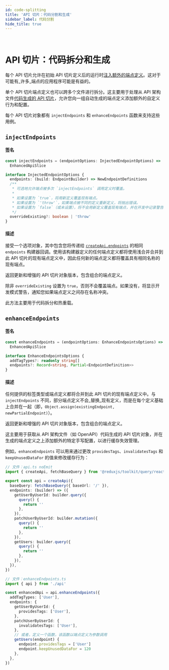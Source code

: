 ```yaml
---
id: code-splitting
title: 'API 切片：代码分割和生成'
sidebar_label: 代码分割
hide_title: true
---
```


&nbsp;

# API 切片：代码拆分和生成

每个 API 切片允许在初始 API 切片定义后的运行时[注入额外的端点定义](../../usage/code-splitting.mdx)。这对于可能有_许多_端点的应用程序可能是有益的。

单个 API 切片端点定义也可以跨多个文件进行拆分。这主要用于处理从 API 架构文件[代码生成的 API 切片](../../usage/code-generation.mdx)，允许您向一组自动生成的端点定义添加额外的自定义行为和配置。

每个 API 切片对象都有 `injectEndpoints` 和 `enhanceEndpoints` 函数来支持这些用例。

## `injectEndpoints`

#### 签名

```ts no-transpile
const injectEndpoints = (endpointOptions: InjectedEndpointOptions) =>
  EnhancedApiSlice

interface InjectedEndpointOptions {
  endpoints: (build: EndpointBuilder) => NewEndpointDefinitions
  /**
   * 可选地允许端点被多次 `injectEndpoints` 调用定义时覆盖。
   *
   * 如果设置为 `true`，将用新定义覆盖现有端点。
   * 如果设置为 `'throw'`，如果端点被不同的定义重新定义，将抛出错误。
   * 如果设置为 `false`（或未设置），将不会用新定义覆盖现有端点，并在开发中记录警告。
   */
  overrideExisting?: boolean | 'throw'
}
```

#### 描述

接受一个选项对象，其中包含您将传递给 [`createApi.endpoints`](../createApi.mdx#endpoints) 的相同 `endpoints` 构建器回调。使用该构建器定义的任何端点定义都将使用浅合并合并到此 API 切片的现有端点定义中，因此任何新的端点定义都将覆盖具有相同名称的现有端点。

返回更新和增强的 API 切片对象版本，包含组合的端点定义。

除非 `overrideExisting` 设置为 `true`，否则不会覆盖端点。如果没有，将显示开发模式警告，通知您如果端点定义之间存在名称冲突。

此方法主要用于代码拆分和热重载。

## `enhanceEndpoints`

#### 签名

```ts no-transpile
const enhanceEndpoints = (endpointOptions: EnhanceEndpointsOptions) =>
  EnhancedApiSlice

interface EnhanceEndpointsOptions {
  addTagTypes?: readonly string[]
  endpoints?: Record<string, Partial<EndpointDefinition>>
}
```

#### 描述

任何提供的标签类型或端点定义都将合并到此 API 切片的现有端点定义中。与 `injectEndpoints` 不同，部分端点定义不会_替换_现有定义，而是在每个定义基础上合并在一起（即，`Object.assign(existingEndpoint, newPartialEndpoint)`）。

返回更新和增强的 API 切片对象版本，包含组合的端点定义。

这主要用于获取从 API 架构文件（如 OpenAPI）代码生成的 API 切片对象，并在生成的端点定义之上添加额外的特定手写配置，以进行缓存失效管理。

例如，`enhanceEndpoints` 可以用来通过更改 `providesTags`、`invalidatesTags` 和 `keepUnusedDataFor` 的值来修改缓存行为：

```ts
// 文件：api.ts noEmit
import { createApi, fetchBaseQuery } from '@reduxjs/toolkit/query/react'

export const api = createApi({
  baseQuery: fetchBaseQuery({ baseUrl: '/' }),
  endpoints: (builder) => ({
    getUserByUserId: builder.query({
      query() {
        return ''
      },
    }),
    patchUserByUserId: builder.mutation({
      query() {
        return ''
      },
    }),
    getUsers: builder.query({
      query() {
        return ''
      },
    }),
  }),
})

// 文件：enhanceEndpoints.ts
import { api } from './api'

const enhancedApi = api.enhanceEndpoints({
  addTagTypes: ['User'],
  endpoints: {
    getUserByUserId: {
      providesTags: ['User'],
    },
    patchUserByUserId: {
      invalidatesTags: ['User'],
    },
    // 或者，定义一个函数，该函数以端点定义为参数调用
    getUsers(endpoint) {
      endpoint.providesTags = ['User']
      endpoint.keepUnusedDataFor = 120
    },
  },
})
```
